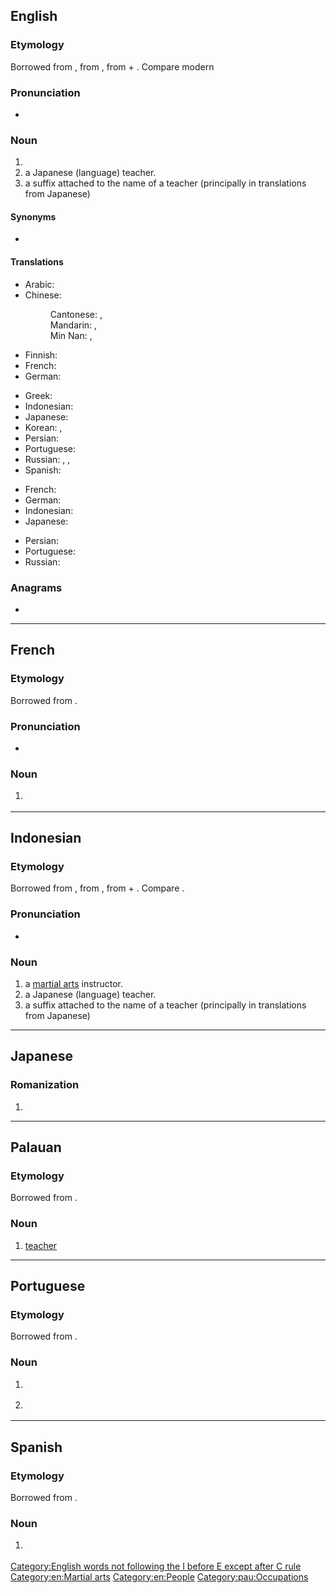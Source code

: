 {{also|-sensei}}
==English==
{{wikipedia}}

===Etymology===
Borrowed from {{bor|en|ja|先生|tr=sensei|t=teacher; elder}}, from {{der|en|ltc|先生|tr=sen-ʂænɡ|t=master, elder}}, from {{m|ltc|先|t=earlier, first}} + {{m|ltc|生|t=born}}. Compare modern {{cog|cmn|先生|tr=xiānshēng|t=Mr.}}

===Pronunciation===
* {{IPA|/ˈsɛnseɪ/|lang=en}}

===Noun===
{{en-noun|sensei|senseis}}

# {{l|en|A [[martial arts]] instructor. Sensei of martial arts usually live and/or work at a [[dojo]] where they instruct their [[apprentices]]. A live-in apprentice is also called [[uchi-deshi]].}}
# a Japanese (language) teacher.
# a suffix attached to the name of a teacher (principally in translations from Japanese)

====Synonyms====
* {{sense|martial arts instructor}} {{l|en|[[sifu]], [[shifu]]}}

====Translations====
{{trans-top|martial arts instructor}}
* Arabic: {{t+|ar|مدرب|m}}
* Chinese:
*: Cantonese: {{t|yue|師傅}}, {{t|yue|师傅|tr=si1 fu6, si1 fu2}}
*: Mandarin: {{t+|cmn|師傅}}, {{t+|cmn|师傅|tr=shīfu}}
*: Min Nan: {{t+|nan|師傅}}, {{t|nan|师傅|tr=sai-hū}}
* Finnish: {{t+|fi|mestari}}
* French: {{t+|fr|sensei|m}}
* German: {{t|de|Sensei|m}}
{{trans-mid}}
* Greek: {{t+|el|σενσέι|m}}
* Indonesian: {{t|id|sensei}}
* Japanese: {{t+|ja|先生|tr=sensei}}
* Korean: {{t+|ko|선생}}, {{t+|ko|선생님}}
* Persian: {{t|fa|سنسی|tr=sensi}}
* Portuguese: {{t+|pt|sensei|m}}
* Russian: {{t+|ru|сэнсэ́й|m}}, {{t+|ru|ма́стер|m}}, {{t+|ru|сенсе́й|m}}
* Spanish: {{t|es|sensei|m}}
{{trans-bottom}}

{{trans-top|a Japanese teacher}}
* French: {{t+|fr|sensei|m}}
* German: {{t|de|Sensei|m}}
* Indonesian: {{t|id|sensei}}
* Japanese: {{t+|ja|先生|tr=sensei}}
{{trans-mid}}
* Persian: {{t|fa|سنسی|tr=sensi}}
* Portuguese: {{t+|pt|sensei|m}}
* Russian: {{t+|ru|сэнсэ́й}}
{{trans-bottom}}

===Anagrams===
* {{anagrams|en|Neisse|Nessie|Nieses|Sinese|in esse|insees|sees in|seines}}

[[Category:English words not following the I before E except after C rule]]
[[Category:en:Martial arts]]
[[Category:en:People]]

----

==French==

===Etymology===
Borrowed from {{bor|fr|ja|先生|tr=せんせい ''sensei''}}.

===Pronunciation===
* {{fr-IPA|sè_nsseil}}

===Noun===
{{fr-noun|m}}

# {{l|en|sensei}} {{gloss|martial arts instructor}}

----

==Indonesian==

===Etymology===
Borrowed from {{bor|en|ja|先生|tr=sensei|t=teacher; elder}}, from {{der|en|ltc|先生|tr=sen-ʂænɡ|t=master, elder}}, from {{m|ltc|先|t=earlier, first}} + {{m|ltc|生|t=born}}. Compare {{cog|nan|先生|tr=sin-seⁿ|t=[[doctor]], [[physician]]}}.

===Pronunciation===
* {{IPA|/sensei/|lang=id}}

===Noun===
{{id-noun|sensei}}

# a [[martial arts]] instructor.
# a Japanese (language) teacher.
# a suffix attached to the name of a teacher (principally in translations from Japanese)

----

==Japanese==

===Romanization===
{{ja-romaji}}

# {{ja-romanization of|せんせい}}

----

==Palauan==

===Etymology===
Borrowed from {{bor|pau|ja|先生|tr=せんせい ''sensei''}}.

===Noun===
{{head|pau|noun}}

# [[teacher]]

[[Category:pau:Occupations]]

----

==Portuguese==

===Etymology===
Borrowed from {{bor|pt|ja|先生|tr=sensei}}.

===Noun===
{{pt-noun|m}}

# {{l|en|sensei}} {{gloss|martial arts instructor}}
# {{l|en|sensei}} {{gloss|a Japanese teacher or master}}

{{topics|pt|Occupations}}

----

==Spanish==

===Etymology===
Borrowed from {{bor|es|ja|先生|tr=sensei}}.

===Noun===
{{es-noun|m}}

# {{l|en|sensei}} {{gloss|martial arts instructor}}